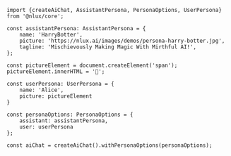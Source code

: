 ```tsx
import {createAiChat, AssistantPersona, PersonaOptions, UserPersona} from '@nlux/core';

const assistantPersona: AssistantPersona = {
    name: 'HarryBotter',
    picture: 'https://nlux.ai/images/demos/persona-harry-botter.jpg',
    tagline: 'Mischievously Making Magic With Mirthful AI!',
};

const pictureElement = document.createElement('span');
pictureElement.innerHTML = '👩';

const userPersona: UserPersona = {
    name: 'Alice',
    picture: pictureElement
}

const personaOptions: PersonaOptions = {
    assistant: assistantPersona,
    user: userPersona
};

const aiChat = createAiChat().withPersonaOptions(personaOptions);
```

